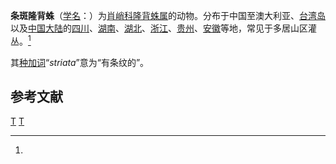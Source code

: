 {{Speciesbox
| taxon = Tylorida striata
| image = Tylorida.striata.male.-.tanikawa.jpg
| image2 = Tylorida.striata.female.-.tanikawa.jpg
| binomial_authority = Thorell, 1877<ref name='id13446'>{{cite web| url =http://www.bioinfo.cn/db05/BjdwSpecies.php?action=view&id=13446| title =条斑隆背蛛| work =《中国动物物种编目数据库》| publisher =中国科学院微生物研究所| author =中国科学院动物研究所| accessdate =2009-04-28| deadurl =yes| archiveurl =https://web.archive.org/web/20160305085554/http://www.bioinfo.cn/db05/BjdwSpecies.php?action=view&id=13446| archivedate =2016-03-05}}</ref>
}}

'''条斑隆背蛛'''（[[学名|学名]]：{{lang|la|''Tylorida striata''}}）为[[肖峭科|肖峭科]][[隆背蛛属|隆背蛛属]]的动物。分布于中国至澳大利亚、[[台湾岛|台湾岛]]以及[[中国大陆|中国大陆]]的[[四川|四川]]、[[湖南|湖南]]、[[湖北|湖北]]、[[浙江|浙江]]、[[贵州|贵州]]、[[安徽|安徽]]等地，常见于多居山区灌丛。<ref name='id13446'/>

其[[种加词|种加词]]“''striata''”意为“有条纹的”。

== 参考文献 ==
{{reflist}}

{{taxonbar}}
[[Category:_1877年描述的动物|T]]
[[Category:隆背蛛属|T]]
{{animal-stub}}